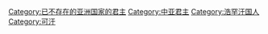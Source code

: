 [[Category:已不存在的亚洲国家的君主|Category:已不存在的亚洲国家的君主]]
[[Category:中亚君主|Category:中亚君主]]
[[Category:浩罕汗国人|Category:浩罕汗国人]]
[[Category:可汗|Category:可汗]]